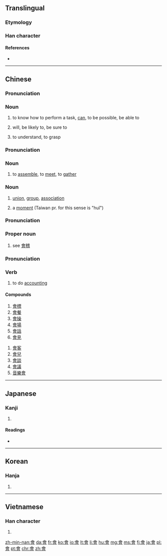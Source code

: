 {{also|曾|会}}
==Translingual==
{{stroke order|type=animate}}

===Etymology===
{{Han compound|亼|曾|ls=ic}}

===Han character===
{{Han char|rn=73|rad=曰|as=09|sn=13|four=8060<sub>6</sub>|canj=人一田日 (OMWA)}}

====References====
* {{Han ref|kx=0503.080|dkj=14306|dj=0878.090|hdz=21524.050|uh=6703|ud=26371|bh=B77C|bd=46972}}

----

==Chinese==
{{zh-hanzi-box|[[会]]|[[會]]}}

===Pronunciation===
{{zh-pron
|m=huì
|c=wui5
|h=pfs=voi
|mn=ē
|mc=y
|oc=y
|w=3ue
|ma=y
|cat=v
}}

===Noun===
{{zh-verb}}

# {{context|Beginning Mandarin|lang=zh|sort=hui4}} to know how to perform a task, [[can]], to be possible, be able to
#: {{zh-usex|我 會 英語，不 會 日語。|I know English but don't know Japanese.|link=yes}}
#: {{zh-usex|他 還 會 兩 出 ^京戲。|He's able to sing a few airs of Beijing Opera.|link=yes}}
# will, be likely to, be sure to
#: {{zh-usex|他 會 在 家 嗎？|Is he likely to be at home?|link=yes}}
# to understand, to grasp
#: {{zh-usex|誤會|to misunderstand; misunderstanding|inline=y|link=y}}

===Pronunciation===
{{zh-pron
|m=huì,er=y,huǐ
|c=wui6
|h=pfs=fi
|mn=hōe
|w=3hhue
|cat=v,n
}}

===Noun===
{{zh-verb}}

# {{context|Beginning Mandarin|lang=zh|sort=hui4}} to [[assemble]], to [[meet]], to [[gather]]
#: {{zh-usex|昨天 我 沒有 會 著{zhe} 他。|I didn't see him yesterday.|link=yes}}

===Noun===
{{zh-noun|mw=[[個]]}}

# [[union]], [[group]], [[association]]
#: {{zh-usex|幫會|secret society, underworld gang|inline=y|link=y}}
# a [[moment]] (Taiwan pr. for this sense is "huǐ")
#: {{zh-usex|等 一會兒{r}。|Wait a moment.|link=yes}}

===Pronunciation===
{{zh-pron
|m=Guì
|cat=pn
}}

===Proper noun===
{{zh-proper noun}}

# {{context|literary|lang=zh|sort=gui4}} see [[會稽]]
#: {{zh-usex|^會稽|Guiji Commandery|inline=y|link=y}}

===Pronunciation===
{{zh-pron
|m=kuài
|c=wui6,kui2
|cat=v
}}

===Verb===
{{zh-verb}}

# {{context|literary|lang=zh|sort=kuai4}} to do [[accounting]]
#: {{zh-usex|會{kuài}計|accountant, accountancy, accounting|inline=y|link=y}}
#: {{zh-usex|會{kuài}計師|accountant|inline=y|link=y}}

====Compounds====
{{der-top3}}
# [[會標]]
# [[會餐]]
# [[會操]]
# [[會場]]
# [[會話]]
# [[會見]]
{{der-mid3}}
# [[會客]]
# [[會兒]]
# [[會談]]
# [[會議]]
# [[音樂會]]
{{der-bottom}}

----

==Japanese==

===Kanji===
{{ja-kanji|grade=|rs=曰09}}

# {{defn|lang=ja|sort=曰09}}

====Readings====
* {{ja-readings|on=[[かい]] (kai), [[え]] (e)|kun=[[あう]] (au)}}

----

==Korean==

===Hanja===
{{ko-hanja|hangeul=[[회]], [[괴]]|eumhun=|rv=hoe, goe|mr=hoe, koe|y=hoy, koy}}

# {{defn|lang=ko|sort=曰09}}

----

==Vietnamese==

===Han character===
{{vi-hantu|[[hội]], [[cuối]], [[hụi]]|rs=曰09}}

# {{defn|lang=vi|sort=曰09}}

[[zh-min-nan:會]]
[[da:會]]
[[fr:會]]
[[ko:會]]
[[io:會]]
[[lt:會]]
[[li:會]]
[[hu:會]]
[[mg:會]]
[[ms:會]]
[[fj:會]]
[[ja:會]]
[[pl:會]]
[[pt:會]]
[[chr:會]]
[[zh:會]]